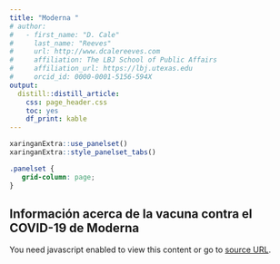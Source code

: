 ```yaml
---
title: "Moderna "
# author:
#   - first_name: "D. Cale"
#     last_name: "Reeves"
#     url: http://www.dcalereeves.com
#     affiliation: The LBJ School of Public Affairs
#     affiliation_url: https://lbj.utexas.edu
#     orcid_id: 0000-0001-5156-594X
output: 
  distill::distill_article: 
    css: page_header.css
    toc: yes
    df_print: kable
---
```


```r
xaringanExtra::use_panelset()
xaringanExtra::style_panelset_tabs()
```

```css
.panelset {
   grid-column: page;
}
```

::::: {.panelset}

::: {.panel}

## Información acerca de la vacuna contra el COVID-19 de Moderna {.panel-name}

```{=html} 

<!-- Markup for HTML (Informaci&#243;n acerca de la vacuna contra el&#160;COVID-19 de Moderna  | CDC) --><div class='rid_03455817_415696' data-apiroot='//tools.cdc.gov/api' data-mediatype='html' data-mediaid='415696' data-stripscripts='true' data-stripanchors='false' data-stripimages='false' data-stripcomments='true' data-stripstyles='true' data-cssclasses='syndicate,!no-syndicate' data-ids='' data-xpath='' data-oe='utf-8' data-of='xhtml' data-ns='cdc' data-postprocess='' data-nw='true' data-iframe='true' data-cdc-widget='syndicationIframe' data-apiembedsrc='//tools.cdc.gov/api/embed/html/js/embed-2.0.3.js' data-iframeembedsrc='//tools.cdc.gov/TemplatePackage/contrib/widgets/tp-widget-external-loader.js'></div><script src='//tools.cdc.gov/TemplatePackage/contrib/widgets/tp-widget-external-loader.js' ></script><noscript>You need javascript enabled to view this content or go to <a href='//tools.cdc.gov/api/v2/resources/media/415696/noscript'>source URL</a>.</noscript>

```

:::

:::::